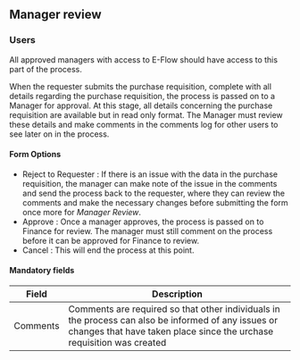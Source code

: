 ## Manager review

### Users

All approved managers with access to E-Flow should have access to this part of the process.

When the requester submits the purchase requisition, complete with all details regarding the purchase requisition, the process is passed on to a Manager for approval.
At this stage, all details concerning the purchase requisition are available but in read only format.
The Manager must review these details and make comments in the comments log for other users to see later on in the process.

#### Form Options

- Reject to Requester : If there is an issue with the data in the purchase requisition, the manager can make note of the issue in the comments
  and send the process back to the requester, where they can review the comments and make the necessary changes before submitting the form once more for _Manager Review_.
- Approve : Once a manager approves, the process is passed on to Finance for review. The manager must still comment on the process before it can be approved for Finance to review.
- Cancel : This will end the process at this point.

#### Mandatory fields

| Field    | Description                                                                                                                                                                  |
| -------- | ---------------------------------------------------------------------------------------------------------------------------------------------------------------------------- |
| Comments | Comments are required so that other individuals in the process can also be informed of any issues or changes that have taken place since the urchase requisition was created |
